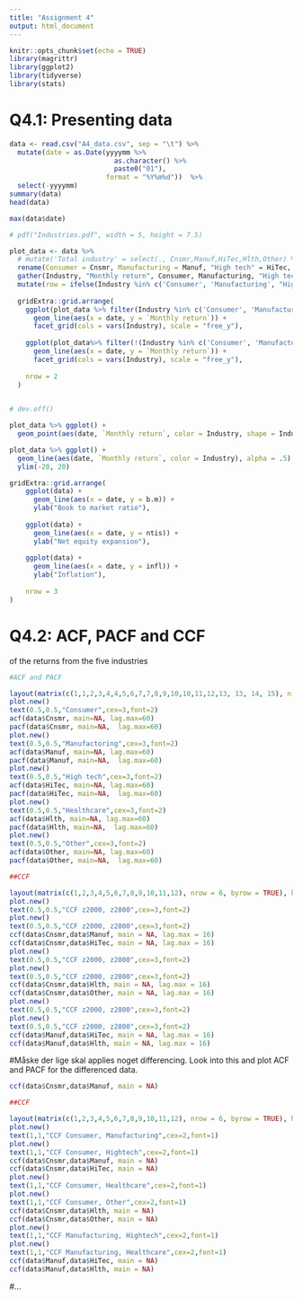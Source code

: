 ```yaml
---
title: "Assignment 4"
output: html_document
---
```


```r
knitr::opts_chunk$set(echo = TRUE)
library(magrittr)
library(ggplot2)
library(tidyverse)
library(stats)
```



# Q4.1: Presenting data

```r
data <- read.csv("A4_data.csv", sep = "\t") %>% 
  mutate(date = as.Date(yyyymm %>% 
                          as.character() %>% 
                          paste0("01"), 
                        format = "%Y%m%d"))  %>% 
  select(-yyyymm)
summary(data)
head(data)
```

```r
max(data$date)
```



```r
# pdf("Industries.pdf", width = 5, height = 7.5)

plot_data <- data %>% 
  # mutate('Total industry' = select(., Cnsmr,Manuf,HiTec,Hlth,Other) %>% sum()) %>% 
  rename(Consumer = Cnsmr, Manufacturing = Manuf, "High tech" = HiTec, Healthcare = Hlth) %>% 
  gather(Industry, "Monthly return", Consumer, Manufacturing, "High tech", Healthcare, Other) %>% #, "Total industry") %>% 
  mutate(row = ifelse(Industry %in% c('Consumer', 'Manufacturing', "High tech"), 1, 2))
  
  gridExtra::grid.arrange(
    ggplot(plot_data %>% filter(Industry %in% c('Consumer', 'Manufacturing', "High tech"))) +
      geom_line(aes(x = date, y = `Monthly return`)) +
      facet_grid(cols = vars(Industry), scale = "free_y"),
    
    ggplot(plot_data%>% filter(!(Industry %in% c('Consumer', 'Manufacturing', "High tech")))) +
      geom_line(aes(x = date, y = `Monthly return`)) +
      facet_grid(cols = vars(Industry), scale = "free_y"),
    
    nrow = 2
  )
  

# dev.off()
```

```r
plot_data %>% ggplot() +
  geom_point(aes(date, `Monthly return`, color = Industry, shape = Industry), size = 1)

plot_data %>% ggplot() +
  geom_line(aes(date, `Monthly return`, color = Industry), alpha = .5) +
  ylim(-20, 20)
```



```r
gridExtra::grid.arrange(
    ggplot(data) +
      geom_line(aes(x = date, y = b.m)) +
      ylab("Book to market ratio"),
    
    ggplot(data) +
      geom_line(aes(x = date, y = ntis)) +
      ylab("Net equity expansion"),
    
    ggplot(data) +
      geom_line(aes(x = date, y = infl)) +
      ylab("Inflation"),
    
    nrow = 3
)
```


# Q4.2: ACF, PACF and CCF

of the returns from the five industries


```r

#ACF and PACF

layout(matrix(c(1,1,2,3,4,4,5,6,7,7,8,9,10,10,11,12,13, 13, 14, 15), nrow = 10, byrow = TRUE), heights=c(1,3,1,3,1,3,1,3,1,3))
plot.new()
text(0.5,0.5,"Consumer",cex=3,font=2)
acf(data$Cnsmr, main=NA, lag.max=60)
pacf(data$Cnsmr, main=NA,  lag.max=60)
plot.new()
text(0.5,0.5,"Manufactoring",cex=3,font=2)
acf(data$Manuf, main=NA, lag.max=60)
pacf(data$Manuf, main=NA,  lag.max=60)
plot.new()
text(0.5,0.5,"High tech",cex=3,font=2)
acf(data$HiTec, main=NA, lag.max=60)
pacf(data$HiTec, main=NA,  lag.max=60)
plot.new()
text(0.5,0.5,"Healthcare",cex=3,font=2)
acf(data$Hlth, main=NA, lag.max=60)
pacf(data$Hlth, main=NA,  lag.max=60)
plot.new()
text(0.5,0.5,"Other",cex=3,font=2)
acf(data$Other, main=NA, lag.max=60)
pacf(data$Other, main=NA,  lag.max=60)

```



```r

##CCF

layout(matrix(c(1,2,3,4,5,6,7,8,9,10,11,12), nrow = 6, byrow = TRUE), heights=c(1,3,1,3,1,3))
plot.new()
text(0.5,0.5,"CCF z2000, z2800",cex=3,font=2)
plot.new()
text(0.5,0.5,"CCF z2000, z2800",cex=3,font=2)
ccf(data$Cnsmr,data$Manuf, main = NA, lag.max = 16)
ccf(data$Cnsmr,data$HiTec, main = NA, lag.max = 16)
plot.new()
text(0.5,0.5,"CCF z2000, z2800",cex=3,font=2)
plot.new()
text(0.5,0.5,"CCF z2000, z2800",cex=3,font=2)
ccf(data$Cnsmr,data$Hlth, main = NA, lag.max = 16)
ccf(data$Cnsmr,data$Other, main = NA, lag.max = 16)
plot.new()
text(0.5,0.5,"CCF z2000, z2800",cex=3,font=2)
plot.new()
text(0.5,0.5,"CCF z2000, z2800",cex=3,font=2)
ccf(data$Manuf,data$HiTec, main = NA, lag.max = 16)
ccf(data$Manuf,data$Hlth, main = NA, lag.max = 16)

```



#Måske der lige skal applies noget differencing. Look into this and plot ACF and PACF for the differenced data. 



```r

ccf(data$Cnsmr,data$Manuf, main = NA)

```


```r

##CCF

layout(matrix(c(1,2,3,4,5,6,7,8,9,10,11,12), nrow = 6, byrow = TRUE), heights=c(1,4,1,4,1,4))
plot.new()
text(1,1,"CCF Consumer, Manufacturing",cex=2,font=1)
plot.new()
text(1,1,"CCF Consumer, Hightech",cex=2,font=1)
ccf(data$Cnsmr,data$Manuf, main = NA)
ccf(data$Cnsmr,data$HiTec, main = NA)
plot.new()
text(1,1,"CCF Consumer, Healthcare",cex=2,font=1)
plot.new()
text(1,1,"CCF Consumer, Other",cex=2,font=1)
ccf(data$Cnsmr,data$Hlth, main = NA)
ccf(data$Cnsmr,data$Other, main = NA)
plot.new()
text(1,1,"CCF Manufacturing, Hightech",cex=2,font=1)
plot.new()
text(1,1,"CCF Manufacturing, Healthcare",cex=2,font=1)
ccf(data$Manuf,data$HiTec, main = NA)
ccf(data$Manuf,data$Hlth, main = NA)

```

#...





